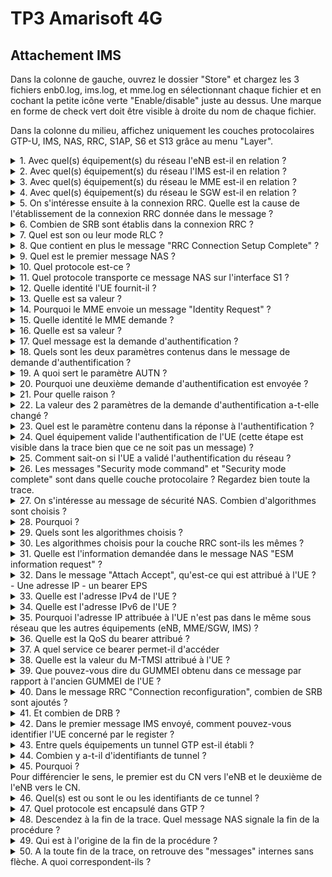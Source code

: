 # TP3 Amarisoft 4G

## Attachement IMS

Dans la colonne de gauche, ouvrez le dossier "Store" et chargez les 3 fichiers enb0.log, ims.log, et mme.log en sélectionnant chaque fichier et en cochant la petite icône verte "Enable/disable" juste au dessus. Une marque en forme de check vert doit être visible à droite du nom de chaque fichier.

Dans la colonne du milieu, affichez uniquement les couches protocolaires GTP-U, IMS, NAS, RRC, S1AP, S6 et S13 grâce au menu "Layer".


<details>
<summary>1. Avec quel(s) équipement(s) du réseau l'eNB est-il en relation ?</summary>

MME et SGW

</details>

<details>
<summary>2. Avec quel(s) équipement(s) du réseau l'IMS est-il en relation ?</summary>

SGW

</details>

<details>
<summary>3. Avec quel(s) équipement(s) du réseau le MME est-il en relation ?</summary>

eNB, SGW, HSS, EIR

</details>

<details>
<summary>4. Avec quel(s) équipement(s) du réseau le SGW est-il en relation ?</summary>

eNB, MME, IMS

</details>

<details>
<summary>5. On s'intéresse ensuite à la connexion RRC. Quelle est la cause de l'établissement de la connexion RRC donnée dans le message ?</summary>

mo-Signalling

</details>

<details>
<summary>6. Combien de SRB sont établis dans la connexion RRC ?</summary>

1

</details>

<details>
<summary>7. Quel est son ou leur mode RLC ?</summary>

AM : Acquitted Mode

</details>

<details>
<summary>8. Que contient en plus le message "RRC Connection Setup Complete" ?</summary>

Le premier message NAS

</details>

<details>
<summary>9. Quel est le premier message NAS ?</summary>

Attach Request

</details>

<details>
<summary>10. Quel protocole est-ce ?</summary>

EMM

</details>

<details>
<summary>11. Quel protocole transporte ce message NAS sur l'interface S1 ?</summary>

S1AP

</details>

<details>
<summary>12. Quelle identité l'UE fournit-il ?</summary>

GUTI

</details>

<details>
<summary>13. Quelle est sa valeur ?</summary>

MCC = 901, MNC = 70, MME Group ID = 32769, MME Code = 1, M-TMSI = 0xf5439f48

</details>

<details>
<summary>14. Pourquoi le MME envoie un message "Identity Request" ?</summary>

Parce que le MME n'a pas reconnu le GUTI fourni par l'UE

</details>

<details>
<summary>15. Quelle identité le MME demande ?</summary>

IMSI

</details>

<details>
<summary>16. Quelle est sa valeur ?</summary>

901700000032319

</details>

<details>
<summary>17. Quel message est la demande d'authentification ?</summary>

Authentication request

</details>

<details>
<summary>18. Quels sont les deux paramètres contenus dans le message de demande d'authentification ?</summary>

RAND et AUTN

</details>

<details>
<summary>19. A quoi sert le paramètre AUTN ?</summary>

A l'authentification du réseau

</details>

<details>
<summary>20. Pourquoi une deuxième demande d'authentification est envoyée ?</summary>

La première a échoué.

</details>

<details>
<summary>21. Pour quelle raison ?</summary>

Il y a eu une perte de synchronisation

</details>

<details>
<summary>22. La valeur des 2 paramètres de la demande d'authentification a-t-elle changé ?</summary>

Oui

</details>

<details>
<summary>23. Quel est le paramètre contenu dans la réponse à l'authentification ?</summary>

SRES

</details>

<details>
<summary>24. Quel équipement valide l'authentification de l'UE (cette étape est visible dans la trace bien que ce ne soit pas un message) ?</summary>

MME

</details>

<details>
<summary>25. Comment sait-on si l'UE a validé l'authentification du réseau ?</summary>

La validation est implicite si l'UE envoie la réponse au message d'authentification

</details>

<details>
<summary>26. Les messages "Security mode command" et "Security mode complete" sont dans quelle couche protocolaire ? Regardez bien toute la trace.</summary>

NAS et RRC

</details>

<details>
<summary>27. On s'intéresse au message de sécurité NAS. Combien d'algorithmes sont choisis ?</summary>

2

</details>

<details>
<summary>28. Pourquoi ?</summary>

Un algorithme de chiffrement, et un algorithme de protection d'intégrité.

</details>

<details>
<summary>29. Quels sont les algorithmes choisis ?</summary>

EEA0 et EIA2

</details>

<details>
<summary>30.  Les algorithmes choisis pour la couche RRC sont-ils les mêmes ?</summary>

Oui

</details>

<details>
<summary>31.  Quelle est l'information demandée dans le message NAS "ESM information request" ?</summary>

L'APN auquel l'UE souhaite se connecter

</details>

<details>
<summary>32.  Dans le message "Attach Accept", qu'est-ce qui est attribué à l'UE ?</summary>

- Un nouveau GUTI

</details>
- Une adresse IP
- un bearer EPS

<details>
<summary>33.  Quelle est l'adresse IPv4 de l'UE ?</summary>

192.168.4.2

</details>

<details>
<summary>34.  Quelle est l'adresse IPv6 de l'UE ?</summary>

::2001:468:3000:1

</details>

<details>
<summary>35.  Pourquoi l'adresse IP attribuée à l'UE n'est pas dans le même sous réseau que les autres équipements (eNB, MME/SGW, IMS) ?</summary>

Les messages IP de l'UE sont encapsulés dans GTP pour être routés sur les autres équipements.

</details>

<details>
<summary>36.  Quelle est la QoS du bearer attribué ?</summary>

5

</details>

<details>
<summary>37.  A quel service ce bearer permet-il d'accéder</summary>

IMS

</details>

<details>
<summary>38.  Quelle est la valeur du M-TMSI attribué à l'UE ?</summary>

85d82bc2

</details>

<details>
<summary>39.  Que pouvez-vous dire du GUMMEI obtenu dans ce message par rapport à l'ancien GUMMEI de l'UE ?</summary>

Ils sont identiques. L'UE était attaché au même MME.

</details>

<details>
<summary>40.  Dans le message RRC "Connection reconfiguration", combien de SRB sont ajoutés ?</summary>

1

</details>

<details>
<summary>41.  Et combien de DRB ?</summary>

1

</details>

<details>
<summary>42.  Dans le premier message IMS envoyé, comment pouvez-vous identifier l'UE concerné par le register ?</summary>

Grâce à l'IMSI contenu

</details>

<details>
<summary>43.   Entre quels équipements un tunnel GTP est-il établi ?</summary>

L'eNB et le SGW

</details>

<details>
<summary>44.  Combien y a-t-il d'identifiants de tunnel ?</summary>

2

</details>

<details>
<summary>45.  Pourquoi ?</summary>



</details>
Pour différencier le sens, le premier est du CN vers l'eNB et le deuxième de l'eNB vers le CN.

<details>
<summary>46.  Quel(s) est ou sont le ou les identifiants de ce tunnel ?</summary>

c8a326a8 et 8bbf9d31

</details>

<details>
<summary>47.  Quel protocole est encapsulé dans GTP ?</summary>

IP

</details>

<details>
<summary>48.  Descendez à la fin de la trace. Quel message NAS signale la fin de la procédure ?</summary>

Detach request

</details>

<details>
<summary>49.  Qui est à l'origine de la fin de la procédure ?</summary>

L'UE

</details>

<details>
<summary>50.  A la toute fin de la trace, on retrouve des "messages" internes sans flèche. A quoi correspondent-ils ?</summary>

A l'extinction des équipements.

</details>
